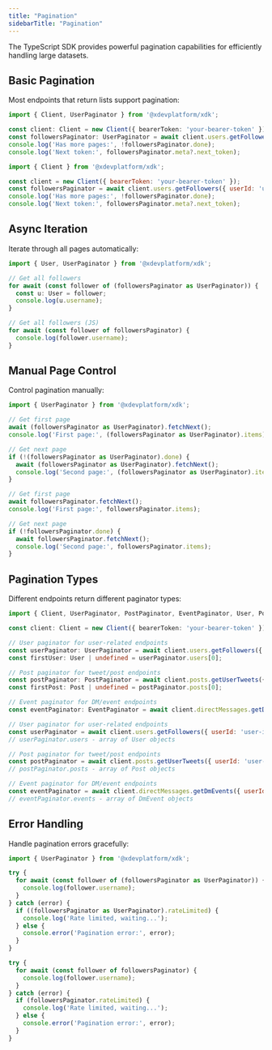 ```yaml
---
title: "Pagination"
sidebarTitle: "Pagination"
---
```


The TypeScript SDK provides powerful pagination capabilities for efficiently handling large datasets.

## Basic Pagination

Most endpoints that return lists support pagination:

<CodeGroup dropdown>

```typescript basic.ts theme={null}
import { Client, UserPaginator } from '@xdevplatform/xdk';

const client: Client = new Client({ bearerToken: 'your-bearer-token' });
const followersPaginator: UserPaginator = await client.users.getFollowers({ userId: 'user-id', maxResults: 100 });
console.log('Has more pages:', !followersPaginator.done);
console.log('Next token:', followersPaginator.meta?.next_token);
```

```javascript basic.js theme={null}
import { Client } from '@xdevplatform/xdk';

const client = new Client({ bearerToken: 'your-bearer-token' });
const followersPaginator = await client.users.getFollowers({ userId: 'user-id', maxResults: 100 });
console.log('Has more pages:', !followersPaginator.done);
console.log('Next token:', followersPaginator.meta?.next_token);
```

</CodeGroup>

## Async Iteration

Iterate through all pages automatically:

<CodeGroup dropdown>

```typescript pagination-async.ts theme={null}
import { User, UserPaginator } from '@xdevplatform/xdk';

// Get all followers
for await (const follower of (followersPaginator as UserPaginator)) {
  const u: User = follower;
  console.log(u.username);
}
```

```javascript pagination-async.js theme={null}
// Get all followers (JS)
for await (const follower of followersPaginator) {
  console.log(follower.username);
}
```

</CodeGroup>

## Manual Page Control

Control pagination manually:

<CodeGroup>

```typescript manual.ts theme={null}
import { UserPaginator } from '@xdevplatform/xdk';

// Get first page
await (followersPaginator as UserPaginator).fetchNext();
console.log('First page:', (followersPaginator as UserPaginator).items);

// Get next page
if (!(followersPaginator as UserPaginator).done) {
  await (followersPaginator as UserPaginator).fetchNext();
  console.log('Second page:', (followersPaginator as UserPaginator).items);
}
```

```javascript manual.js theme={null}
// Get first page
await followersPaginator.fetchNext();
console.log('First page:', followersPaginator.items);

// Get next page
if (!followersPaginator.done) {
  await followersPaginator.fetchNext();
  console.log('Second page:', followersPaginator.items);
}
```

</CodeGroup>

## Pagination Types

Different endpoints return different paginator types:

<CodeGroup>

```typescript types.ts theme={null}
import { Client, UserPaginator, PostPaginator, EventPaginator, User, Post } from '@xdevplatform/xdk';

const client: Client = new Client({ bearerToken: 'your-bearer-token' });

// User paginator for user-related endpoints
const userPaginator: UserPaginator = await client.users.getFollowers({ userId: 'user-id' });
const firstUser: User | undefined = userPaginator.users[0];

// Post paginator for tweet/post endpoints
const postPaginator: PostPaginator = await client.posts.getUserTweets({ userId: 'user-id' });
const firstPost: Post | undefined = postPaginator.posts[0];

// Event paginator for DM/event endpoints
const eventPaginator: EventPaginator = await client.directMessages.getDmEvents({ userId: 'user-id' });
```

```javascript types.js theme={null}
// User paginator for user-related endpoints
const userPaginator = await client.users.getFollowers({ userId: 'user-id' });
// userPaginator.users - array of User objects

// Post paginator for tweet/post endpoints  
const postPaginator = await client.posts.getUserTweets({ userId: 'user-id' });
// postPaginator.posts - array of Post objects

// Event paginator for DM/event endpoints
const eventPaginator = await client.directMessages.getDmEvents({ userId: 'user-id' });
// eventPaginator.events - array of DmEvent objects
```

</CodeGroup>

## Error Handling

Handle pagination errors gracefully:

<CodeGroup>

```typescript errors.ts theme={null}
import { UserPaginator } from '@xdevplatform/xdk';

try {
  for await (const follower of (followersPaginator as UserPaginator)) {
    console.log(follower.username);
  }
} catch (error) {
  if ((followersPaginator as UserPaginator).rateLimited) {
    console.log('Rate limited, waiting...');
  } else {
    console.error('Pagination error:', error);
  }
}
```

```javascript errors.js theme={null}
try {
  for await (const follower of followersPaginator) {
    console.log(follower.username);
  }
} catch (error) {
  if (followersPaginator.rateLimited) {
    console.log('Rate limited, waiting...');
  } else {
    console.error('Pagination error:', error);
  }
}
```

</CodeGroup>
